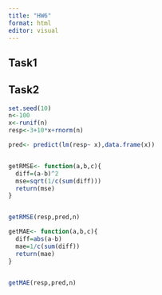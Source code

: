 ```yaml
---
title: "HW6"
format: html
editor: visual
---
```


## Task1



## Task2

```r
set.seed(10)
n<-100
x<-runif(n)
resp<-3+10*x+rnorm(n)

pred<- predict(lm(resp~ x),data.frame(x))


getRMSE<- function(a,b,c){
  diff=(a-b)^2
  mse=sqrt(1/c(sum(diff)))
  return(mse)
}


getRMSE(resp,pred,n)
```

```r
getMAE<- function(a,b,c){
  diff=abs(a-b)
  mae=1/c(sum(diff))
  return(mae)
}


getMAE(resp,pred,n)
```

